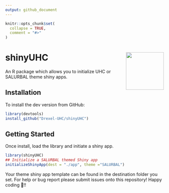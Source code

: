```yaml
---
output: github_document
---
```


<!-- README.md is generated from README.Rmd. Please edit that file -->

```r
knitr::opts_chunk$set(
  collapse = TRUE,
  comment = "#>"
)
```

# shinyUHC <img src="man/figures/hex_logo.png" align="right" alt="" width="120" />


An R package which allows you to initialize UHC or SALURBAL theme shiny apps.

## Installation

To install the dev version from GitHub:

```r
library(devtools)
install_github("Drexel-UHC/shinyUHC")
```


## Getting Started

Once install, load the library and initiate a shiny app.

```r
library(shinyUHC)
## Initialize a SALURBAL themed Shiny app
initializeShinyApp(dest = "./app", theme ="SALURBAL")
```


Your theme shiny app template can be found in the destination folder you set. For help or bug report please submit issues onto this repository! Happy coding 🍰!!

